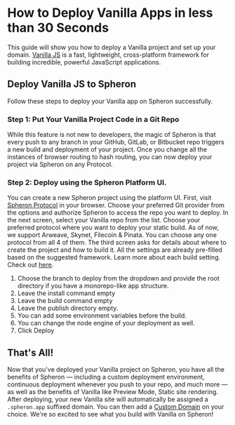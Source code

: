 
# How to Deploy Vanilla Apps in less than 30 Seconds

This guide will show you how to deploy a Vanilla project and set up your domain.
[Vanilla JS](http://vanilla-js.com/) is a fast, lightweight, cross-platform framework for building incredible, powerful JavaScript applications.

## Deploy Vanilla JS to Spheron

Follow these steps to deploy your Vanilla app on Spheron successfully.

### Step 1: Put Your Vanilla Project Code in a Git Repo

While this feature is not new to developers, the magic of Spheron is that every push to any branch in your GitHub, GitLab, or Bitbucket repo triggers a new build and deployment of your project.
Once you change all the instances of browser routing to hash routing, you can now deploy your project via Spheron on any Protocol.

### Step 2: Deploy using the Spheron Platform UI.

You can create a new Spheron project using the platform UI. First, visit [Spheron Protocol](https://app.spheron.network/) in your browser.
Choose your preferred Git provider from the options and authorize Spheron to access the repo you want to deploy.
In the next screen, select your Vanilla repo from the list.
Choose your preferred protocol where you want to deploy your static build. As of now, we support Arweave, Skynet, Filecoin & Pinata. You can choose any one protocol from all 4 of them.
The third screen asks for details about where to create the project and how to build it. All the settings are already pre-filled based on the suggested framework. Learn more about each build setting. Check out [here](https://docs.spheron.network/deployments/get-started#configuring-the-deployment).

1. Choose the branch to deploy from the dropdown and provide the root directory if you have a monorepo-like app structure.
2. Leave the install command empty
3. Leave the build command empty
4. Leave the publish directory empty.
5. You can add some environment variables before the build.
6. You can change the node engine of your deployment as well.
7. Click Deploy

## That's All!

Now that you've deployed your Vanilla project on Spheron, you have all the benefits of Spheron — including a custom deployment environment, continuous deployment whenever you push to your repo, and much more — as well as the benefits of Vanilla like Preview Mode, Static site rendering.
After deploying, your new Vanilla site will automatically be assigned a `.spheron.app` suffixed domain. You can then add a [Custom Domain](https://docs.spheron.network/domain-and-https/centralized-domain/attach-domain) on your choice.
We're so excited to see what you build with Vanilla on Spheron!

<Navigation name="Deploy Vanilla App" />

